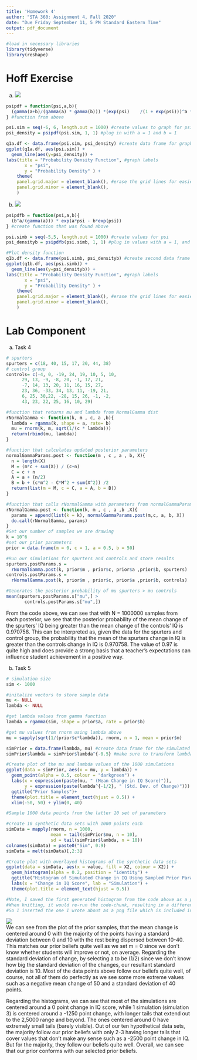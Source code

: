 ```yaml
---
title: 'Homework 4'
author: "STA 360: Assignment 4, Fall 2020"
date: "Due Friday September 11, 5 PM Standard Eastern Time"
output: pdf_document
---
```

```r
#load in necessary libraries
library(tidyverse)
library(reshape)
```
# Hoff Exercise

a. 
    ![](part1a.png)
```r
psipdf = function(psi,a,b){
  (gamma(a+b)/(gamma(a) * gamma(b))) *(exp(psi)    /(1 + exp(psi)))^a * (1/(1+exp(psi)))^b 
} #function from above

psi.sim = seq(-6, 6, length.out = 1000) #create values to graph for psi
psi_density = psipdf(psi.sim, 1, 1) #plug in with a = 1 and b = 1

q1a.df <- data.frame(psi.sim, psi_density) #create data frame for graph
ggplot(q1a.df, aes(psi.sim)) + 
  geom_line(aes(y=psi_density)) + 
labs(title = "Probability Density Function", #graph labels
       x = "psi",
       y = "Probability Density" ) +
    theme(
    panel.grid.major = element_blank(), #erase the grid lines for easier view
    panel.grid.minor = element_blank(),
    ) 
```
b. 
    ![](part1b.png)
```r
psipdfb = function(psi,a,b){
  (b^a/(gamma(a))) * exp(a*psi - b*exp(psi))
} #create function that was found above

psi.simb = seq(-5,5, length.out = 1000) #create values for psi
psi_densityb = psipdfb(psi.simb, 1, 1) #plug in values with a = 1, and b = 1 

#Plot density function
q1b.df <- data.frame(psi.simb, psi_densityb) #create second data frame
ggplot(q1b.df, aes(psi.simb)) + 
  geom_line(aes(y=psi_densityb)) +
labs(title = "Probability Density Function", #graph labels
       x = "psi", 
       y = "Probability Density" ) +
    theme(
    panel.grid.major = element_blank(), #erase the grid lines for easier view
    panel.grid.minor = element_blank(),
    ) 
```
    
# Lab Component

a. Task 4
```r
# spurters
spurters = c(18, 40, 15, 17, 20, 44, 38)
# control group
controls= c(-4, 0, -19, 24, 19, 10, 5, 10,
      29, 13, -9, -8, 20, -1, 12, 21,
      -7, 14, 13, 20, 11, 16, 15, 27,
      23, 36, -33, 34, 13, 11, -19, 21,
      6, 25, 30,22, -28, 15, 26, -1, -2,
      43, 23, 22, 25, 16, 10, 29)

#function that returns mu and lambda from NormalGamma dist
rNormalGamma <- function(k, m , c, a ,b){
  lambda = rgamma(k, shape = a, rate= b)
  mu = rnorm(k, m, sqrt(1/(c * lambda)))
  return(rbind(mu, lambda))
}

#function that calculates updated posterior parameters
normalGammaParams.post <- function(m , c , a , b, X){
  n = length(X)
  M = (m*c + sum(X)) / (c+n)
  C = c + n
  A = a + (n/2)
  B = b + (c*m^2 - C*M^2 + sum(X^2)) /2
  return(list(m = M, c = C, a = A, b = B))
}

#function that calls rNormalGamma with parameters from normalGammaParams.post
rNormalGamma.post <- function(k, m , c , a ,b ,X){
  params = append(list(k = k), normalGammaParams.post(m,c, a, b, X))
  do.call(rNormalGamma, params)
}
#Set our number of samples we are drawing
k = 10^6
#set our prior parameters
prior = data.frame(m = 0, c = 1, a = 0.5, b = 50) 

#Run our simulations for spurters and controls and store results
spurters.postParams.s =
  rNormalGamma.post(k, prior$m , prior$c, prior$a ,prior$b, spurters)
controls.postParams.s =
  rNormalGamma.post(k, prior$m , prior$c, prior$a ,prior$b, controls)

#Generates the posterior probability of mu spurters > mu controls
mean(spurters.postParams.s["mu",] >
       controls.postParams.s["mu",])

```
From the code above, we can see that with N = 1000000 samples from each posterior, we see that the posterior probability of the mean change of the spurters' IQ being greater than the mean change of the controls' IQ is 0.970758. This can be interpreted as, given the data for the spurters and control group, the probability that the mean of the spurters change in IQ is greater than the controls change in IQ is 0.970758. The value of 0.97 is quite high and does provide a strong basis that a teacher's expectations can influence student achievement in a positive way. 

b. Task 5
```r
# simulation size
sim <- 1000

#initalize vectors to store sample data
mu <- NULL
lambda <- NULL

#get lambda values from gamma function
lambda = rgamma(sim, shape = prior$a, rate = prior$b) 

#get mu values from rnorm using lambda above
mu = sapply(sqrt(1/(prior$c*lambda)), rnorm, n = 1, mean = prior$m) 

simPrior = data.frame(lambda, mu) #create data frame for the simulated prior
simPrior$lambda = simPrior$lambda^{-0.5} #make sure to transform lambda to standard deviation

#Create plot of the mu and lambda values of the 1000 simulations
ggplot(data = simPrior, aes(x = mu, y = lambda)) + 
  geom_point(alpha = 0.5, colour = "darkgreen") + 
  labs(x = expression(paste(mu, " (Mean Change in IQ Score)")),
       y = expression(paste(lambda^{-1/2}, " (Std. Dev. of Change)"))) +
  ggtitle("Prior Samples")+ 
  theme(plot.title = element_text(hjust = 0.5)) + 
  xlim(-50, 50) + ylim(0, 40)
````
```r
#Sample 1000 data points from the latter 10 set of parameters

#create 10 synthetic data sets with 1000 points each
simData = mapply(rnorm, n = 1000, 
                 mean = tail(simPrior$mu, n = 10),  
                 sd = tail(simPrior$lambda, n = 10))
colnames(simData) = paste0("Sim", 0:9)
simData = melt(simData)[,2:3]

#Create plot with overlayed histograms of the synthetic data sets
ggplot(data = simData, aes(x = value, fill = X2, colour = X2)) + 
  geom_histogram(alpha = 0.2, position = "identity") + 
  ggtitle("Histogram of Simulated Change in IQ Using Sampled Prior Parameters") + 
  labs(x = "Change in IQ Score", lab = "Simulation") + 
  theme(plot.title = element_text(hjust = 0.5)) 

#Note, I saved the first generated histogram from the code above as a png file.
#When knitting, it would re-run the code-chunk, resulting in a different histogram.
#So I inserted the one I wrote about as a png file which is included in the zip folder on Sakai.
````  
![](histogram.png)  
We can see from the plot of the prior samples, that the mean change is centered around 0 with the majority of the points having a standard deviation between 0 and 10 with the rest being dispersed between 10-40.
This matches our prior beliefs quite well as we set m = 0 since we don't know whether students will improve or not, on average. Regarding the standard deviation of change, by selecting a to be (1/2) since we don't know how big the standard deviation of the changes, our resultant standard deviation is 10. Most of the data points above follow our beliefs quite well, of course, not all of them do perfectly as we see some more extreme values such as a negative mean change of 50 and a standard deviation of 40 points.   

Regarding the histograms, we can see that most of the simulations are centered around a 0 point change in IQ score, while 1 simulation (simulation 3) is centered around a -1250 point change, with longer tails that extend out to the 2,5000 range and beyond. The ones centered around 0 have extremely small tails (barely visible). Out of our ten hypothetical data sets, the majority follow our prior beliefs with only 2-3 having longer tails that cover values that don't make any sense such as a -2500 point change in IQ. But for the majority, they follow our beliefs quite well. Overall, we can see that our prior conforms with our selected prior beliefs. 

   
